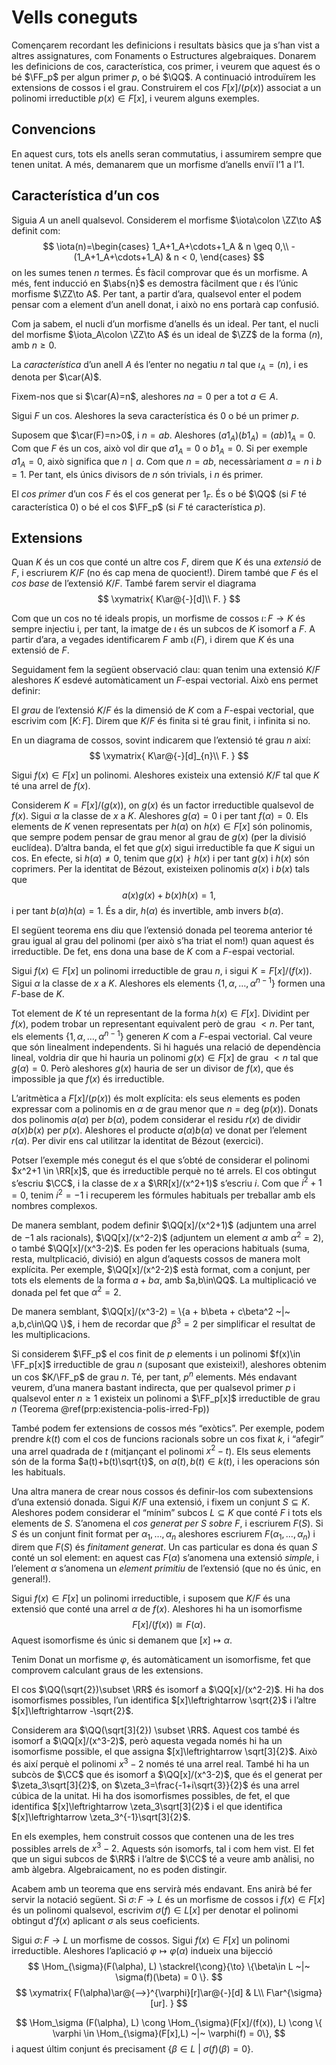 # Vells coneguts {#pilot}

Començarem recordant les definicions i resultats bàsics que ja s'han vist a altres
assignatures, com Fonaments o Estructures algebraiques. Donarem les definicions de cos,
característica, cos primer, i veurem que aquest és o bé $\FF_p$ per algun primer $p$, o bé $\QQ$.
A continuació introduïrem les extensions de cossos i el grau. Construirem el cos $F[x]/(p(x))$ associat
a un polinomi irreductible $p(x)\in F[x]$, i veurem alguns exemples.

## Convencions

En aquest curs, tots els anells seran commutatius, i assumirem sempre que tenen unitat. A més, demanarem
que un morfisme d'anells enviï l'$1$ a l'$1$.

## Característica d'un cos

Siguia $A$ un anell qualsevol. 
Considerem el morfisme $\iota\colon \ZZ\to A$ definit com:
$$
\iota(n)=\begin{cases}
1_A+1_A+\cdots+1_A & n \geq 0,\\
-(1_A+1_A+\cdots+1_A) & n < 0,
\end{cases}
$$
on les sumes tenen $n$ termes. És fàcil comprovar que és un morfisme. A més, fent
inducció en $\abs{n}$ es demostra fàcilment que $\iota$ és l'únic morfisme $\ZZ\to A$.
Per tant, a partir d'ara, qualsevol enter el podem pensar com a element d'un anell donat, i això no ens portarà
cap confusió.

Com ja sabem, el nucli d'un morfisme d'anells és un ideal. Per tant, el nucli del morfisme $\iota_A\colon \ZZ\to A$ és un ideal de $\ZZ$ de
la forma $(n)$, amb $n\geq 0$.

::: {.definition name="Característica"}
La *característica* d'un anell $A$ és l'enter no negatiu $n$ tal que $\iota_A = (n)$, i es denota per $\car(A)$.
:::

Fixem-nos que si $\car(A)=n$, aleshores $na = 0$ per a tot $a\in A$.

::: {.proposition #car-primer}
Sigui $F$ un cos. Aleshores la seva característica és $0$ o bé un primer $p$.
:::
::: {.proof}
Suposem que $\car(F)=n>0$, i $n=ab$. Aleshores $(a1_A)(b1_A)=(ab)1_A=0$. Com que $F$ és un cos,
això vol dir que $a1_A=0$ o $b1_A=0$. Si per exemple $a1_A=0$, això significa que $n \mid a$. Com que $n=ab$,
necessàriament $a=n$ i $b=1$. Per tant, els únics divisors de $n$ són trivials, i $n$ és primer.
:::

::: {.definition #cos-primer name="cos primer"}
El *cos primer* d'un cos $F$ és el cos generat per $1_F$. És o bé $\QQ$ (si $F$ té característica $0$) o bé el cos $\FF_p$
(si $F$ té característica $p$).
:::

## Extensions

Quan $K$ és un cos que conté un altre cos $F$, direm que $K$ és una *extensió* de $F$, i escriurem $K/F$ (no és cap mena de quocient!). Direm també que
$F$ és el *cos base* de l'extensió $K/F$. També farem servir
el diagrama
$$
\xymatrix{
  K\ar@{-}[d]\\
  F.
}
$$

Com que un cos no té ideals propis, un morfisme de cossos $\iota\colon F\to K$ és sempre injectiu i, per tant, la
imatge de $\iota$ és un subcos de $K$ isomorf a $F$. A partir d'ara, a vegades identificarem $F$ amb $\iota(F)$, i direm
que $K$ és una extensió de $F$.

Seguidament fem la següent observació clau: quan tenim una extensió $K/F$ aleshores $K$ esdevé automàticament un $F$-espai vectorial. Això
ens permet definir:

::: {.definition #grau-ext name="grau d'una extensió"}
El *grau* de l'extensió $K/F$ és la dimensió de $K$ com a $F$-espai vectorial, que escrivim com $[K\colon F]$. Direm que $K/F$ és finita si té grau finit,
i infinita si no.
:::

En un diagrama de cossos, sovint indicarem que l'extensió té grau $n$ així:
$$
\xymatrix{
  K\ar@{-}[d]_{n}\\
  F.
}
$$

::: {.theorem #kronecker name="Kronecker"}
Sigui $f(x)\in F[x]$ un polinomi. Aleshores existeix una extensió $K/F$ tal que $K$ té una arrel de $f(x)$.
:::
::: {.proof}
Considerem $K = F[x] / (g(x))$, on $g(x)$ és un factor irreductible qualsevol de $f(x)$. Sigui $\alpha$ la classe de $x$ a $K$. Aleshores $g(\alpha)=0$
i per tant $f(\alpha)=0$. Els elements de $K$ venen representats per $h(\alpha)$ on $h(x)\in F[x]$ són polinomis, que sempre
podem pensar de grau menor al grau de $g(x)$ (per la divisió euclídea). D'altra banda, el fet que $g(x)$ sigui irreductible
fa que $K$ sigui un cos. En efecte, si $h(\alpha)\neq 0$, tenim que $g(x) \nmid h(x)$ i per tant $g(x)$ i $h(x)$ són coprimers. Per la
identitat de Bézout, existeixen polinomis $a(x)$ i $b(x)$ tals que
$$
a(x)g(x)+b(x)h(x)=1,
$$
i per tant $b(\alpha)h(\alpha)=1$. És a dir, $h(\alpha)$ és invertible, amb invers $b(\alpha)$.
:::

El següent teorema ens diu que l'extensió donada pel teorema anterior té grau igual al grau del polinomi (per això s'ha triat
el nom!) quan aquest és irreductible. De fet, ens dona una base de $K$ com a $F$-espai vectorial.

::: {.theorem #ext-arrel-base}
Sigui $f(x)\in F[x]$ un polinomi irreductible de grau $n$, i sigui $K=F[x]/(f(x))$. Sigui $\alpha$ la classe de $x$ a $K$.
Aleshores els elements $\{1,\alpha,\ldots,\alpha^{n-1}\}$ formen una $F$-base de $K$.
:::
::: {.proof}
Tot element de $K$ té un representant de la forma $h(x)\in F[x]$. Dividint per $f(x)$, podem trobar un
representant equivalent però de grau $< n$. Per tant, els elements $\{1,\alpha,\ldots,\alpha^{n-1}\}$
generen $K$ com a $F$-espai vectorial. Cal veure que són linealment independents. Si hi hagués una
relació de dependència lineal, voldria dir que hi hauria un polinomi $g(x)\in F[x]$ de grau $< n$
tal que $g(\alpha)=0$. Però aleshores $g(x)$ hauria de ser un divisor de $f(x)$, que és impossible
ja que $f(x)$ és irreductible.
:::

L'aritmètica a $F[x]/(p(x))$ és molt explícita: els seus elements es poden expressar com a polinomis en $\alpha$ de grau
menor que $n=\deg(p(x))$. Donats dos polinomis $a(\alpha)$ per $b(\alpha)$, podem considerar
el residu $r(x)$ de dividir $a(x)b(x)$ per $p(x)$. Aleshores el producte $a(\alpha)b(\alpha)$ ve donat per l'element $r(\alpha)$.
Per divir ens cal utilitzar la identitat de Bézout (exercici).

::: {.example}
Potser l'exemple més conegut és el que s'obté de considerar el polinomi $x^2+1 \in \RR[x]$, que és irreductible perquè no té arrels. El
cos obtingut s'escriu $\CC$, i la classe de $x$ a $\RR[x]/(x^2+1)$ s'escriu $i$. Com que $i^2+1=0$, tenim $i^2=-1$ i recuperem les fórmules
habituals per treballar amb els nombres complexos.

De manera semblant, podem definir $\QQ[x]/(x^2+1)$ (adjuntem una arrel de $-1$ als racionals),  $\QQ[x]/(x^2-2)$ (adjuntem un element $\alpha$ amb $\alpha^2=2$),
o també $\QQ[x]/(x^3-2)$. Es poden fer les operacions habituals (suma, resta, multplicació, divisió) en algun d'aquests cossos de manera molt
explícita. Per exemple, $\QQ[x]/(x^2-2)$ està format,
com a conjunt, per tots els elements de la forma $a+b\alpha$, amb $a,b\in\QQ$. La multiplicació ve donada pel fet que $\alpha^2=2$.

De manera semblant, $\QQ[x]/(x^3-2) = \{a + b\beta + c\beta^2 ~|~ a,b,c\in\QQ \}$, i hem de recordar que $\beta^3=2$ per simplificar
el resultat de les multiplicacions.
:::

::: {.example}
Si considerem $\FF_p$ el cos finit de $p$ elements i un polinomi $f(x)\in \FF_p[x]$ irreductible de grau $n$
(suposant que existeixi!), aleshores obtenim un cos $K/\FF_p$ de grau $n$. Té, per tant, $p^n$ elements. Més endavant
veurem, d'una manera bastant indirecta, que per qualsevol primer $p$ i qualsevol enter $n\geq 1$ existeix un polinomi a $\FF_p[x]$
irreductible de grau $n$ (Teorema \@ref(prp:existencia-polis-irred-Fp))
:::

::: {.example}
També podem fer extensions de cossos més "exòtics". Per exemple, podem prendre $k(t)$ com el cos de funcions
racionals sobre un cos fixat $k$, i "afegir" una arrel quadrada de $t$ (mitjançant el polinomi $x^2-t$). Els seus elements
són de la forma $a(t)+b(t)\sqrt{t}$, on $a(t),b(t)\in k(t)$, i les operacions són les habituals.
:::

Una altra manera de crear nous cossos és definir-los com subextensions d'una extensió donada.
Sigui $K/F$ una extensió, i fixem un conjunt $S\subseteq K$. Aleshores podem considerar el "mínim" subcos $L\subseteq K$
que conté $F$ i tots els elements de $S$. S'anomena el *cos generat per $S$ sobre $F$*, i escriurem $F(S)$. Si $S$ és un
conjunt finit format per $\alpha_1,\ldots,\alpha_n$ aleshores escriurem $F(\alpha_1,\ldots,\alpha_n)$ i direm que
$F(S)$ és *finitament generat*. Un cas particular es dona
és quan $S$ conté un sol element: en aquest cas $F(\alpha)$ s'anomena una extensió *simple*, i l'element $\alpha$ s'anomena
un *element primitiu* de l'extensió (que no és únic, en general!).

::: {.theorem #ext-simple name="extensió simple"}
Sigui $f(x)\in F[x]$ un polinomi irreductible, i suposem que $K/F$ és una extensió
que conté una arrel $\alpha$ de $f(x)$.
Aleshores hi ha un isomorfisme $$F[x]/(f(x))\cong F(\alpha).$$
Aquest isomorfisme és únic si demanem que $[x]\mapsto \alpha$.
:::
::: {.proof}
Tenim
\begin{align*}
\Hom_F(F[x]/(f(x)), F(\alpha)) &\cong \{ \varphi \in \Hom_{F}(F[x], F(\alpha)) ~|~ \varphi(f) = 0\}\\
& \cong \{\beta\in F(\alpha) ~|~ f(\beta)=0\}\neq\emptyset.
\end{align*}
Donat un morfisme $\varphi$, és automàticament un isomorfisme, fet que comprovem calculant graus de les extensions.
:::

::: {.example}
El cos $\QQ(\sqrt{2})\subset \RR$ és isomorf a $\QQ[x]/(x^2-2)$. Hi ha dos isomorfismes possibles, l'un identifica $[x]\leftrightarrow \sqrt{2}$
i l'altre $[x]\leftrightarrow -\sqrt{2}$.

Considerem ara $\QQ(\sqrt[3]{2}) \subset \RR$. Aquest cos també és isomorf a $\QQ[x]/(x^3-2)$, però aquesta vegada només hi ha un isomorfisme
possible, el que assigna $[x]\leftrightarrow \sqrt[3]{2}$. Això és així perquè el polinomi $x^3-2$ només té una arrel real. També hi ha un
subcòs de $\CC$ que és isomorf a $\QQ[x]/(x^3-2)$, que és el generat per $\zeta_3\sqrt[3]{2}$, on $\zeta_3=\frac{-1+i\sqrt{3}}{2}$ és una
arrel cúbica de la unitat. Hi ha dos isomorfismes possibles, de fet, el que identifica $[x]\leftrightarrow \zeta_3\sqrt[3]{2}$ i el que
identifica $[x]\leftrightarrow \zeta_3^{-1}\sqrt[3]{2}$.
:::

::: {.remark}
En els exemples, hem construit cossos que contenen una de les tres possibles arrels de $x^3-2$. Aquests són isomorfs, tal
i com hem vist. El fet que un sigui subcos de $\RR$ i l'altre de $\CC$ té a veure amb anàlisi, no amb àlgebra. Algebraicament,
no es poden distingir. 
:::

Acabem amb un teorema que ens servirà més endavant. Ens anirà bé fer servir la notació següent. Si
$\sigma \colon F \to L$ és un morfisme de cossos i $f(x)\in F[x]$ és un polinomi qualsevol,
escrivim $\sigma(f)\in L[x]$ per denotar el polinomi obtingut d'$f(x)$ aplicant $\sigma$ als seus
coeficients.

::: {.theorem #extensio-morfismes name="extensió de morfismes"}
Sigui $\sigma\colon F\to L$ un morfisme de cossos.
Sigui $f(x)\in F[x]$ un polinomi irreductible. Aleshores l'aplicació $\varphi \mapsto \varphi(\alpha)$ indueix una bijecció
$$
\Hom_{\sigma}(F(\alpha), L) \stackrel{\cong}{\to} \{\beta\in L ~|~ \sigma(f)(\beta) = 0 \}.
$$
$$
\xymatrix{
  F(\alpha)\ar@{-->}^{\varphi}[r]\ar@{-}[d] & L\\
  F\ar^{\sigma}[ur].
}
$$
:::
::: {.proof}
$$
\Hom_\sigma (F(\alpha), L) \cong \Hom_{\sigma}(F[x]/(f(x)), L) \cong \{ \varphi \in \Hom_{\sigma}(F[x],L) ~|~ \varphi(f) = 0\},
$$
i aquest últim conjunt és precisament $\{\beta \in L ~|~ \sigma(f)(\beta) = 0\}$.
:::
